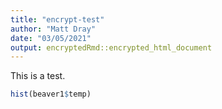 ```yaml
---
title: "encrypt-test"
author: "Matt Dray"
date: "03/05/2021"
output: encryptedRmd::encrypted_html_document
---
```


This is a test.

```r
hist(beaver1$temp)
```

